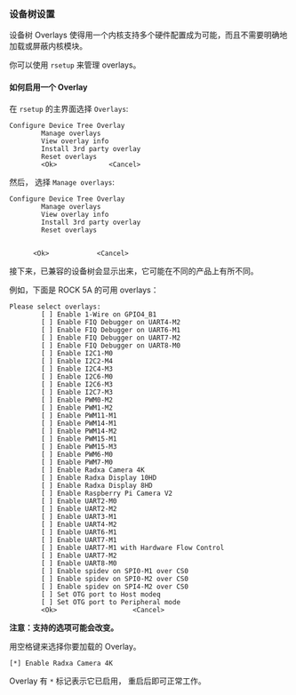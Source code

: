 ### 设备树设置

设备树 Overlays 使得用一个内核支持多个硬件配置成为可能，而且不需要明确地加载或屏蔽内核模块。

你可以使用 `rsetup` 来管理 overlays。

#### 如何启用一个 Overlay

在 `rsetup` 的主界面选择 `Overlays`:

```
Configure Device Tree Overlay
        Manage overlays
        View overlay info
        Install 3rd party overlay
        Reset overlays
        <Ok>             <Cancel>
```

然后， 选择 `Manage overlays`:

```
Configure Device Tree Overlay
        Manage overlays
        View overlay info
        Install 3rd party overlay
        Reset overlays


      <Ok>            <Cancel>
```

接下来，已兼容的设备树会显示出来，它可能在不同的产品上有所不同。

例如，下面是 ROCK 5A 的可用 overlays：

```
Please select overlays:
        [ ] Enable 1-Wire on GPIO4_B1
        [ ] Enable FIQ Debugger on UART4-M2
        [ ] Enable FIQ Debugger on UART6-M1
        [ ] Enable FIQ Debugger on UART7-M2
        [ ] Enable FIQ Debugger on UART8-M0
        [ ] Enable I2C1-M0
        [ ] Enable I2C2-M4
        [ ] Enable I2C4-M3
        [ ] Enable I2C6-M0
        [ ] Enable I2C6-M3
        [ ] Enable I2C7-M3
        [ ] Enable PWM0-M2
        [ ] Enable PWM1-M2
        [ ] Enable PWM11-M1
        [ ] Enable PWM14-M1
        [ ] Enable PWM14-M2
        [ ] Enable PWM15-M1
        [ ] Enable PWM15-M3
        [ ] Enable PWM6-M0
        [ ] Enable PWM7-M0
        [ ] Enable Radxa Camera 4K
        [ ] Enable Radxa Display 10HD
        [ ] Enable Radxa Display 8HD
        [ ] Enable Raspberry Pi Camera V2
        [ ] Enable UART2-M0
        [ ] Enable UART2-M2
        [ ] Enable UART3-M1
        [ ] Enable UART4-M2
        [ ] Enable UART6-M1
        [ ] Enable UART7-M1
        [ ] Enable UART7-M1 with Hardware Flow Control
        [ ] Enable UART7-M2
        [ ] Enable UART8-M0
        [ ] Enable spidev on SPI0-M1 over CS0
        [ ] Enable spidev on SPI0-M2 over CS0
        [ ] Enable spidev on SPI4-M2 over CS0
        [ ] Set OTG port to Host modeq
        [ ] Set OTG port to Peripheral mode
        <Ok>                   <Cancel>
```

**注意：支持的选项可能会改变。**

用空格键来选择你要加载的 Overlay。

```
[*] Enable Radxa Camera 4K
```

Overlay 有 `*` 标记表示它已启用， 重启后即可正常工作。

